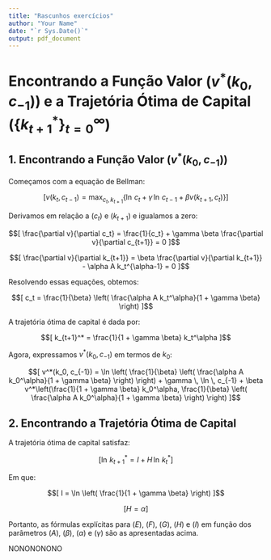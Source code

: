 ```yaml
---
title: "Rascunhos exercícios"
author: "Your Name"
date: "`r Sys.Date()`"
output: pdf_document
---
```


# Encontrando a Função Valor $(v^*(k_0, c_{-1}))$ e a Trajetória Ótima de Capital $(\{ k_{t+1}^* \}_{t=0}^{\infty})$

## 1. Encontrando a Função Valor $(v^*(k_0, c_{-1}))$

Começamos com a equação de Bellman:

$$[ v(k_t, c_{t-1}) = \max_{c_t, k_{t+1}} \{ \ln \, c_t + \gamma \, \ln \, c_{t-1} + \beta v(k_{t+1}, c_t) \} ]$$

Derivamos em relação a $(c_t)$ e $(k_{t+1})$ e igualamos a zero:

$$[ \frac{\partial v}{\partial c_t} = \frac{1}{c_t} + \gamma \beta \frac{\partial v}{\partial c_{t+1}} = 0 ]$$

$$[ \frac{\partial v}{\partial k_{t+1}} = \beta \frac{\partial v}{\partial k_{t+1}} - \alpha A k_t^{\alpha-1} = 0 ]$$

Resolvendo essas equações, obtemos:

$$[ c_t = \frac{1}{\beta} \left( \frac{\alpha A k_t^\alpha}{1 + \gamma \beta} \right) ]$$

A trajetória ótima de capital é dada por:

$$[ k_{t+1}^* = \frac{1}{1 + \gamma \beta} k_t^\alpha ]$$

Agora, expressamos $v^*(k_0, c_{-1})$ em termos de $k_0$:

$$[ v^*(k_0, c_{-1}) = \ln \left( \frac{1}{\beta} \left( \frac{\alpha A k_0^\alpha}{1 + \gamma \beta} \right) \right) + \gamma \, \ln \, c_{-1} + \beta v^*\left(\frac{1}{1 + \gamma \beta} k_0^\alpha, \frac{1}{\beta} \left( \frac{\alpha A k_0^\alpha}{1 + \gamma \beta} \right) \right) ]$$

## 2. Encontrando a Trajetória Ótima de Capital

A trajetória ótima de capital satisfaz:

$$[ \ln \, k_{t+1}^* = I + H \, \ln \, k_t^* ]$$

Em que:

$$[ I = \ln \left( \frac{1}{1 + \gamma \beta} \right) ]$$

$$[ H = \alpha ]$$

Portanto, as fórmulas explícitas para $(E)$, $(F)$, $(G)$, $(H)$ e $(I)$ em função dos parâmetros $(A)$, $(\beta)$, $(\alpha)$ e $(\gamma)$ são as apresentadas acima.

NONONONONO
